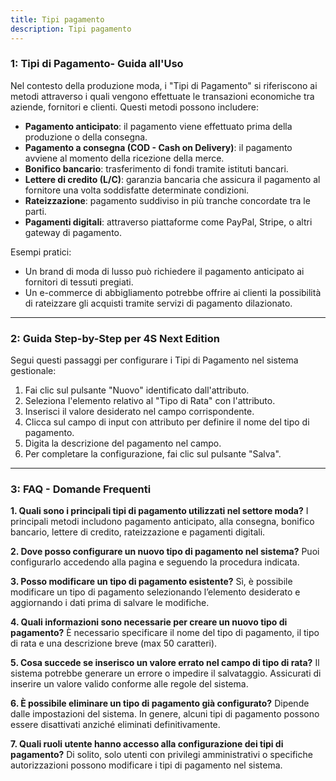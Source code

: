 ```yaml
---
title: Tipi pagamento
description: Tipi pagamento
---
```


### **1: Tipi di Pagamento- Guida all'Uso**

Nel contesto della produzione moda, i "Tipi di Pagamento" si riferiscono ai metodi attraverso i quali vengono effettuate le transazioni economiche tra aziende, fornitori e clienti. Questi metodi possono includere:

* **Pagamento anticipato**: il pagamento viene effettuato prima della produzione o della consegna.
* **Pagamento a consegna (COD - Cash on Delivery)**: il pagamento avviene al momento della ricezione della merce.
* **Bonifico bancario**: trasferimento di fondi tramite istituti bancari.
* **Lettere di credito (L/C)**: garanzia bancaria che assicura il pagamento al fornitore una volta soddisfatte determinate condizioni.
* **Rateizzazione**: pagamento suddiviso in più tranche concordate tra le parti.
* **Pagamenti digitali**: attraverso piattaforme come PayPal, Stripe, o altri gateway di pagamento.

Esempi pratici:

* Un brand di moda di lusso può richiedere il pagamento anticipato ai fornitori di tessuti pregiati.
* Un e-commerce di abbigliamento potrebbe offrire ai clienti la possibilità di rateizzare gli acquisti tramite servizi di pagamento dilazionato.

***

### **2: Guida Step-by-Step per 4S Next Edition**

Segui questi passaggi per configurare i Tipi di Pagamento nel sistema gestionale:

1. Fai clic sul pulsante "Nuovo" identificato dall'attributo.
2. Seleziona l'elemento relativo al "Tipo di Rata" con l'attributo.
3. Inserisci il valore desiderato nel campo corrispondente.
4. Clicca sul campo di input con attributo  per definire il nome del tipo di pagamento.
5. Digita la descrizione del pagamento nel campo.
6. Per completare la configurazione, fai clic sul pulsante "Salva".

***

### **3: FAQ - Domande Frequenti**

**1. Quali sono i principali tipi di pagamento utilizzati nel settore moda?**
I principali metodi includono pagamento anticipato, alla consegna, bonifico bancario, lettere di credito, rateizzazione e pagamenti digitali.

**2. Dove posso configurare un nuovo tipo di pagamento nel sistema?**
Puoi configurarlo accedendo alla pagina e seguendo la procedura indicata.

**3. Posso modificare un tipo di pagamento esistente?**
Sì, è possibile modificare un tipo di pagamento selezionando l’elemento desiderato e aggiornando i dati prima di salvare le modifiche.

**4. Quali informazioni sono necessarie per creare un nuovo tipo di pagamento?**
È necessario specificare il nome del tipo di pagamento, il tipo di rata e una descrizione breve (max 50 caratteri).

**5. Cosa succede se inserisco un valore errato nel campo di tipo di rata?**
Il sistema potrebbe generare un errore o impedire il salvataggio. Assicurati di inserire un valore valido conforme alle regole del sistema.

**6. È possibile eliminare un tipo di pagamento già configurato?**
Dipende dalle impostazioni del sistema. In genere, alcuni tipi di pagamento possono essere disattivati anziché eliminati definitivamente.

**7. Quali ruoli utente hanno accesso alla configurazione dei tipi di pagamento?**
Di solito, solo utenti con privilegi amministrativi o specifiche autorizzazioni possono modificare i tipi di pagamento nel sistema.